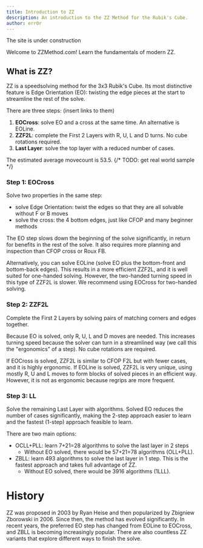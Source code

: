 ```yaml
---
title: Introduction to ZZ
description: An introduction to the ZZ Method for the Rubik's Cube.
author: err0r
---
```



<Callout emoji="🚧">The site is under construction</Callout>

Welcome to ZZMethod.com! Learn the fundamentals of modern ZZ.

## What is ZZ?

ZZ is a speedsolving method for the 3x3 Rubik's Cube. Its most distinctive feature is Edge Orientation (EO): twisting the edge pieces at the start to streamline the rest of the solve.

There are three steps: (insert links to them)

1. **EOCross**: solve EO and a cross at the same time. An alternative is EOLine.
2. **ZZF2L**: complete the First 2 Layers with R, U, L and D turns. No cube rotations required.
3. **Last Layer**: solve the top layer with a reduced number of cases.

The estimated average movecount is 53.5.
{/* TODO: get real world sample */}

### Step 1: EOCross

Solve two properties in the same step:

- solve Edge Orientation: twist the edges so that they are all solvable without F or B moves
- solve the cross: the 4 bottom edges, just like CFOP and many beginner methods

The EO step slows down the beginning of the solve significantly, in return for benefits in the rest of the solve. It also requires more planning and inspection than CFOP cross or Roux FB.

Alternatively, you can solve EOLine (solve EO plus the bottom-front and bottom-back edges). This results in a more efficient ZZF2L, and it is well suited for one-handed solving. However, the two-handed turning speed in this type of ZZF2L is slower. We recommend using EOCross for two-handed solving.

### Step 2: ZZF2L

Complete the First 2 Layers by solving pairs of matching corners and edges together.

Because EO is solved, only R, U, L and D moves are needed. This increases turning speed because the solver can turn in a streamlined way (we call this the "ergonomics" of a step). No cube rotations are required.

If EOCross is solved, ZZF2L is similar to CFOP F2L but with fewer cases, and it is highly ergonomic. If EOLine is solved, ZZF2L is very unique, using mostly R, U and L moves to form blocks of solved pieces in an efficient way. However, it is not as ergonomic because regrips are more frequent.

### Step 3: LL

Solve the remaining Last Layer with algorithms. Solved EO reduces the number of cases significantly, making the 2-step approach easier to learn and the fastest (1-step) approach feasible to learn.

There are two main options:

- OCLL+PLL: learn 7+21=28 algorithms to solve the last layer in 2 steps
  - Without EO solved, there would be 57+21=78 algorithms (OLL+PLL).
- ZBLL: learn 493 algorithms to solve the last layer in 1 step. This is the fastest approach and takes full advantage of ZZ.
  - Without EO solved, there would be 3916 algorithms (1LLL).

# History

ZZ was proposed in 2003 by Ryan Heise and then popularized by Zbigniew Zborowski in 2006. Since then, the method has evolved significantly. In recent years, the preferred EO step has changed from EOLine to EOCross, and ZBLL is becoming increasingly popular. There are also countless ZZ variants that explore different ways to finish the solve.
